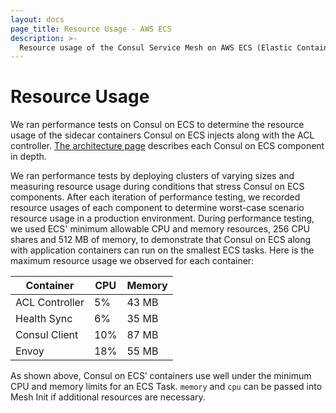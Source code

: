 ```yaml
---
layout: docs
page_title: Resource Usage - AWS ECS
description: >-
  Resource usage of the Consul Service Mesh on AWS ECS (Elastic Container Service).
---
```


# Resource Usage

We ran performance tests on Consul on ECS to determine the resource usage of
the sidecar containers Consul on ECS injects along with the ACL controller.
[The architecture page](/docs/ecs/architecture) describes each Consul on ECS
component in depth.

We ran performance tests by deploying clusters of varying sizes and measuring
resource usage during conditions that stress Consul on ECS components. After
each iteration of performance testing, we recorded resource usages of each
component to determine worst-case scenario resource usage in a production
environment. During performance testing, we used ECS' minimum allowable CPU and memory
resources, 256 CPU shares and 512 MB of memory, to demonstrate that
Consul on ECS along with application containers can run on the smallest ECS
tasks. Here is the maximum resource usage we observed for each container:

| Container      | CPU | Memory |
| -------------- | --- | ------ |
| ACL Controller | 5%  | 43 MB  |
| Health Sync    | 6%  | 35 MB  |
| Consul Client  | 10% | 87 MB  |
| Envoy          | 18% | 55 MB  |

As shown above, Consul on ECS’ containers use well under the minimum CPU and
memory limits for an ECS Task. `memory` and `cpu` can be passed into Mesh Init
if additional resources are necessary.
